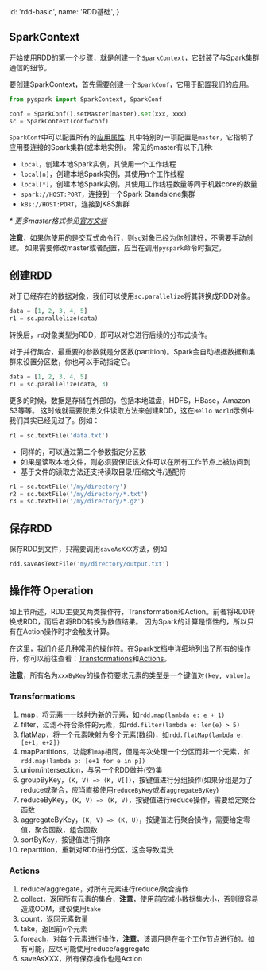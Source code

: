   id: 'rdd-basic',
  name: 'RDD基础',
}

## SparkContext

开始使用RDD的第一个步骤，就是创建一个`SparkContext`，它封装了与Spark集群通信的细节。

要创建SparkContext，首先需要创建一个`SparkConf`，它用于配置我们的应用。

```python
from pyspark import SparkContext, SparkConf

conf = SparkConf().setMaster(master).set(xxx, xxx)
sc = SparkContext(conf=conf)
```

`SparkConf`中可以配置所有的[应用属性][spark-app-props].
其中特别的一项配置是`master`，它指明了应用要连接的Spark集群(或本地实例)。
常见的master有以下几种:

- `local`，创建本地Spark实例，其使用一个工作线程
- `local[n]`，创建本地Spark实例，其使用n个工作线程
- `local[*]`，创建本地Spark实例，其使用工作线程数量等同于机器core的数量
- `spark://HOST:PORT`，连接到一个Spark Standalone集群
- `k8s://HOST:PORT`，连接到K8S集群

_* 更多master格式参见[官方文档][spark-master]_

**注意**，如果你使用的是交互式命令行，则`sc`对象已经为你创建好，不需要手动创建。
如果需要修改master或者配置，应当在调用`pyspark`命令时指定。

## 创建RDD

对于已经存在的数据对象，我们可以使用`sc.parallelize`将其转换成RDD对象。

```python
data = [1, 2, 3, 4, 5]
r1 = sc.parallelize(data)
```

转换后，`rd`对象类型为RDD，即可以对它进行后续的分布式操作。

对于并行集合，最重要的参数就是分区数(partition)。Spark会自动根据数据和集群来设置分区数，你也可以手动指定它。

```python
data = [1, 2, 3, 4, 5]
r1 = sc.parallelize(data, 3)
```

更多的时候，数据是存储在外部的，包括本地磁盘，HDFS，HBase，Amazon S3等等。
这时候就需要使用文件读取方法来创建RDD，这在`Hello World`示例中我们其实已经见过了。例如：

```python
r1 = sc.textFile('data.txt')
```

- 同样的，可以通过第二个参数指定分区数
- 如果是读取本地文件，则必须要保证该文件可以在所有工作节点上被访问到
- 基于文件的读取方法还支持读取目录/压缩文件/通配符

```python
r1 = sc.textFile('/my/directory')
r2 = sc.textFile('/my/directory/*.txt')
r3 = sc.textFile('/my/directory/*.gz')
```

## 保存RDD

保存RDD到文件，只需要调用`saveAsXXX`方法，例如

```python
rdd.saveAsTextFile('my/directory/output.txt')
```

## 操作符 Operation

如上节所述，RDD主要又两类操作符，Transformation和Action。前者将RDD转换成RDD，而后者将RDD转换为数值结果。
因为Spark的计算是惰性的，所以只有在Action操作时才会触发计算。

在这里，我们介绍几种常用的操作符。在Spark文档中详细地列出了所有的操作符，你可以前往查看：[Transformations][rdd-transformations]和[Actions][rdd-actions]。

**注意**，所有名为`xxxByKey`的操作符要求元素的类型是一个键值对`(key, value)`。

### Transformations

1. map，将元素一一映射为新的元素，如`rdd.map(lambda e: e + 1)`
2. filter，过滤不符合条件的元素，如`rdd.filter(lambda e: len(e) > 5)`
3. flatMap，将一个元素映射为多个元素(数组)，如`rdd.flatMap(lambda e: [e+1, e+2])`
4. mapPartitions，功能和`map`相同，但是每次处理一个分区而非一个元素，如`rdd.map(lambda p: [e+1 for e in p])`
5. union/intersection，与另一个RDD做并(交)集
6. groupByKey，`(K, V) => (K, V[])`，按键值进行分组操作(如果分组是为了reduce或聚合，应当直接使用`reduceByKey`或者`aggregateByKey`)
7. reduceByKey，`(K, V) => (K, V)`，按键值进行reduce操作，需要给定聚合函数
8. aggregateByKey，`(K, V) => (K, U)`，按键值进行聚合操作，需要给定零值，聚合函数，组合函数
9. sortByKey，按键值进行排序
10. repartition，重新对RDD进行分区，这会导致混洗

### Actions

1. reduce/aggregate，对所有元素进行reduce/聚合操作
2. collect，返回所有元素的集合，**注意**，使用前应减小数据集大小，否则很容易造成OOM，建议使用`take`
3. count，返回元素数量
4. take，返回前`n`个元素
5. foreach，对每个元素进行操作，**注意**，该调用是在每个工作节点进行的。如有可能，应尽可能使用reduce/aggregate
6. saveAsXXX，所有保存操作也是Action



[spark-master]: https://spark.apache.org/docs/3.0.0/submitting-applications.html#master-urls
[spark-app-props]: http://spark.apache.org/docs/latest/configuration.html#application-properties
[rdd-transformations]: http://spark.apache.org/docs/latest/rdd-programming-guide.html#transformations
[rdd-actions]: http://spark.apache.org/docs/latest/rdd-programming-guide.html#actions